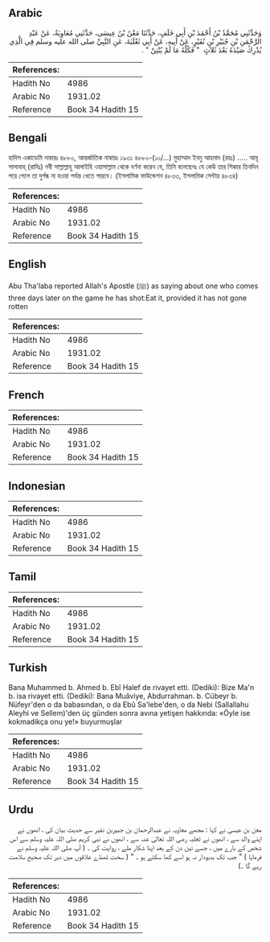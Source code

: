 ## Arabic


<div dir="rtl" lang="ar" style={{fontSize:'larger',backgroundColor:'#f8f9fa',padding:20}}>
وَحَدَّثَنِي مُحَمَّدُ بْنُ أَحْمَدَ بْنِ أَبِي خَلَفٍ، حَدَّثَنَا مَعْنُ بْنُ عِيسَى، حَدَّثَنِي مُعَاوِيَةُ، عَنْ عَبْدِ الرَّحْمَنِ بْنِ جُبَيْرِ بْنِ نُفَيْرٍ، عَنْ أَبِيهِ، عَنْ أَبِي ثَعْلَبَةَ، عَنِ النَّبِيِّ صلى الله عليه وسلم فِي الَّذِي يُدْرِكُ صَيْدَهُ بَعْدَ ثَلاَثٍ ‏ "‏ فَكُلْهُ مَا لَمْ يُنْتِنْ ‏"‏ ‏.‏
</div>
<div style={{backgroundColor:'#f8f9fa',padding:20, marginBottom: 10}}><table> <thead> <tr> <th>References:</th> <th></th> </tr> </thead> <tbody><tr><td>Hadith No</td><td>4986</td></tr><tr><td>Arabic No</td><td>1931.02</td></tr><tr><td>Reference</td><td>Book 34 Hadith 15</td></tr></tbody></table></div>

## Bengali


<div dir="ltr" lang="bn" style={{fontSize:'larger',backgroundColor:'#f8f9fa',padding:20}}>
হাদিস একাডেমি নাম্বারঃ ৪৮৮০, আন্তর্জাতিক নাম্বারঃ ১৯৩১ ৪৮৮০-(১০/…) মুহাম্মাদ ইবনু আহমাদ (রহঃ) ..... আবূ সালাবাহ্ (রাযিঃ) নবী সাল্লাল্লাহু আলাইহি ওয়াসাল্লাম থেকে বর্ণনা করেন যে, তিনি বলেছেনঃ যে কেউ তার শিকার তিনদিন পরে পেলে তা দুর্গন্ধ না হওয়া পর্যন্ত খেতে পারবে। (ইসলামিক ফাউন্ডেশন ৪৮৩৩, ইসলামিক সেন্টার ৪৮৩৪)
</div>
<div style={{backgroundColor:'#f8f9fa',padding:20, marginBottom: 10}}><table> <thead> <tr> <th>References:</th> <th></th> </tr> </thead> <tbody><tr><td>Hadith No</td><td>4986</td></tr><tr><td>Arabic No</td><td>1931.02</td></tr><tr><td>Reference</td><td>Book 34 Hadith 15</td></tr></tbody></table></div>

## English


<div dir="ltr" lang="en" style={{fontSize:'larger',backgroundColor:'#f8f9fa',padding:20}}>
Abu Tha'laba reported Allah's Apostle (ﷺ) as saying about one who comes three days later on the game he has shot:Eat it, provided it has not gone rotten
</div>
<div style={{backgroundColor:'#f8f9fa',padding:20, marginBottom: 10}}><table> <thead> <tr> <th>References:</th> <th></th> </tr> </thead> <tbody><tr><td>Hadith No</td><td>4986</td></tr><tr><td>Arabic No</td><td>1931.02</td></tr><tr><td>Reference</td><td>Book 34 Hadith 15</td></tr></tbody></table></div>

## French


<div dir="ltr" lang="fr" style={{fontSize:'larger',backgroundColor:'#f8f9fa',padding:20}}>

</div>
<div style={{backgroundColor:'#f8f9fa',padding:20, marginBottom: 10}}><table> <thead> <tr> <th>References:</th> <th></th> </tr> </thead> <tbody><tr><td>Hadith No</td><td>4986</td></tr><tr><td>Arabic No</td><td>1931.02</td></tr><tr><td>Reference</td><td>Book 34 Hadith 15</td></tr></tbody></table></div>

## Indonesian


<div dir="ltr" lang="id" style={{fontSize:'larger',backgroundColor:'#f8f9fa',padding:20}}>

</div>
<div style={{backgroundColor:'#f8f9fa',padding:20, marginBottom: 10}}><table> <thead> <tr> <th>References:</th> <th></th> </tr> </thead> <tbody><tr><td>Hadith No</td><td>4986</td></tr><tr><td>Arabic No</td><td>1931.02</td></tr><tr><td>Reference</td><td>Book 34 Hadith 15</td></tr></tbody></table></div>

## Tamil


<div dir="ltr" lang="ta" style={{fontSize:'larger',backgroundColor:'#f8f9fa',padding:20}}>

</div>
<div style={{backgroundColor:'#f8f9fa',padding:20, marginBottom: 10}}><table> <thead> <tr> <th>References:</th> <th></th> </tr> </thead> <tbody><tr><td>Hadith No</td><td>4986</td></tr><tr><td>Arabic No</td><td>1931.02</td></tr><tr><td>Reference</td><td>Book 34 Hadith 15</td></tr></tbody></table></div>

## Turkish


<div dir="ltr" lang="tr" style={{fontSize:'larger',backgroundColor:'#f8f9fa',padding:20}}>
Bana Muhammed b. Ahmed b. Ebî Halef de rivayet etti. (Dediki): Bize Ma'n b. isa rivayet etti. (Dediki): Bana Muâviye, Abdurrahman. b. Cübeyr b. Nüfeyr'den o da babasından, o da Ebû Sa'lebe'den, o da Nebi (Sallallahu Aleyhi ve Sellem)'den üç günden sonra avına yetişen hakkında: «Öyle ise kokmadikça onu ye!» buyurmuşlar
</div>
<div style={{backgroundColor:'#f8f9fa',padding:20, marginBottom: 10}}><table> <thead> <tr> <th>References:</th> <th></th> </tr> </thead> <tbody><tr><td>Hadith No</td><td>4986</td></tr><tr><td>Arabic No</td><td>1931.02</td></tr><tr><td>Reference</td><td>Book 34 Hadith 15</td></tr></tbody></table></div>

## Urdu


<div dir="rtl" lang="ur" style={{fontSize:'larger',backgroundColor:'#f8f9fa',padding:20}}>
معن بن عیسیٰ نے کہا : مجھے معاویہ نے عبدالرحمان بن جبیربن نفیر سے حدیث بیان کی ، انھوں نے اپنے والد سے ، انھوں نے ثعلبہ رضی اللہ تعالیٰ عنہ سے ، انھوں نے نبی کریم صلی اللہ علیہ وسلم سے اس شخص کے بارے میں ، جسے تین دن کے بعد اپنا شکار ملے ، روایت کی ۔ ( آپ صلی اللہ علیہ وسلم نے فرمایا ) " جب تک بدبودار نہ ہو اسے کھا سکتے ہو ۔ " ( سخت ٹھنڈے علاقوں میں دیر تک صحیح سلامت رہے گا ۔)
</div>
<div style={{backgroundColor:'#f8f9fa',padding:20, marginBottom: 10}}><table> <thead> <tr> <th>References:</th> <th></th> </tr> </thead> <tbody><tr><td>Hadith No</td><td>4986</td></tr><tr><td>Arabic No</td><td>1931.02</td></tr><tr><td>Reference</td><td>Book 34 Hadith 15</td></tr></tbody></table></div>